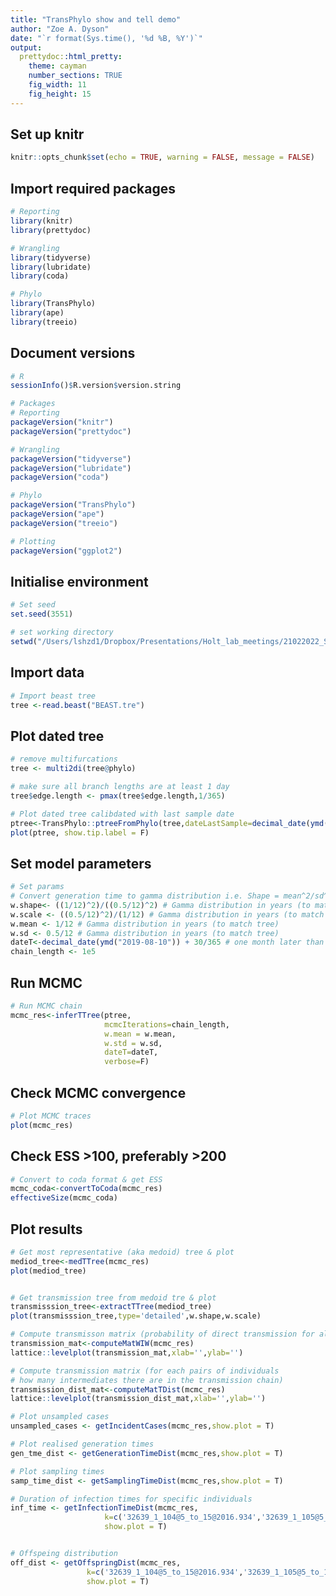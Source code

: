 ```yaml
---
title: "TransPhylo show and tell demo"
author: "Zoe A. Dyson"
date: "`r format(Sys.time(), '%d %B, %Y')`"
output:
  prettydoc::html_pretty:
    theme: cayman
    number_sections: TRUE
    fig_width: 11
    fig_height: 15
---
```


## Set up knitr
```r
knitr::opts_chunk$set(echo = TRUE, warning = FALSE, message = FALSE) 
```

## Import required packages
```r

# Reporting
library(knitr)
library(prettydoc)

# Wrangling
library(tidyverse)
library(lubridate)
library(coda)

# Phylo
library(TransPhylo)
library(ape)
library(treeio)

```

## Document versions
```r

# R
sessionInfo()$R.version$version.string

# Packages
# Reporting
packageVersion("knitr")
packageVersion("prettydoc")

# Wrangling
packageVersion("tidyverse")
packageVersion("lubridate")
packageVersion("coda")

# Phylo
packageVersion("TransPhylo")
packageVersion("ape")
packageVersion("treeio")

# Plotting
packageVersion("ggplot2")

```

## Initialise environment
```r

# Set seed
set.seed(3551)

# set working directory
setwd("/Users/lshzd1/Dropbox/Presentations/Holt_lab_meetings/21022022_Show_and_tell_Tanggle")

```


## Import data
```r

# Import beast tree
tree <-read.beast("BEAST.tre")

```


## Plot dated tree
```r

# remove multifurcations
tree <- multi2di(tree@phylo)

# make sure all branch lengths are at least 1 day
tree$edge.length <- pmax(tree$edge.length,1/365) 

# Plot dated tree calibdated with last sample date
ptree<-TransPhylo::ptreeFromPhylo(tree,dateLastSample=decimal_date(ymd("2019-08-09")))
plot(ptree, show.tip.label = F)

```


## Set model parameters
```r

# Set params
# Convert generation time to gamma distribution i.e. Shape = mean^2/sd^2, Scale = sd^2/mean
w.shape<- ((1/12)^2)/((0.5/12)^2) # Gamma distribution in years (to match tree)
w.scale <- ((0.5/12)^2)/(1/12) # Gamma distribution in years (to match tree)
w.mean <- 1/12 # Gamma distribution in years (to match tree)
w.sd <- 0.5/12 # Gamma distribution in years (to match tree)
dateT<-decimal_date(ymd("2019-08-10")) + 30/365 # one month later than last sample
chain_length <- 1e5

```


## Run MCMC 
```r

# Run MCMC chain
mcmc_res<-inferTTree(ptree,
                     mcmcIterations=chain_length,
                     w.mean = w.mean,
                     w.std = w.sd,
                     dateT=dateT,
                     verbose=F)

```


## Check MCMC convergence
```r

# Plot MCMC traces
plot(mcmc_res)

```


## Check ESS >100, preferably >200
```r
# Convert to coda format & get ESS
mcmc_coda<-convertToCoda(mcmc_res)
effectiveSize(mcmc_coda)

```


## Plot results
```r

# Get most representative (aka medoid) tree & plot
mediod_tree<-medTTree(mcmc_res)
plot(mediod_tree)


# Get transmission tree from medoid tre & plot
transmisssion_tree<-extractTTree(mediod_tree)
plot(transmisssion_tree,type='detailed',w.shape,w.scale)

# Compute transmisson matrix (probability of direct transmission for all pairs of individuals)
transmission_mat<-computeMatWIW(mcmc_res)
lattice::levelplot(transmission_mat,xlab='',ylab='')

# Compute transmission matrix (for each pairs of individuals 
# how many intermediates there are in the transmission chain)
transmission_dist_mat<-computeMatTDist(mcmc_res)
lattice::levelplot(transmission_dist_mat,xlab='',ylab='')

# Plot unsampled cases
unsampled_cases <- getIncidentCases(mcmc_res,show.plot = T)

# Plot realised generation times
gen_tme_dist <- getGenerationTimeDist(mcmc_res,show.plot = T)

# Plot sampling times
samp_time_dist <- getSamplingTimeDist(mcmc_res,show.plot = T)

# Duration of infection times for specific individuals
inf_time <- getInfectionTimeDist(mcmc_res,
                     k=c('32639_1_104@5_to_15@2016.934','32639_1_105@5_to_15@2016.956'),
                     show.plot = T)


# Offspeing distribution
off_dist <- getOffspringDist(mcmc_res,
                 k=c('32639_1_104@5_to_15@2016.934','32639_1_105@5_to_15@2016.956'),
                 show.plot = T) 

```
